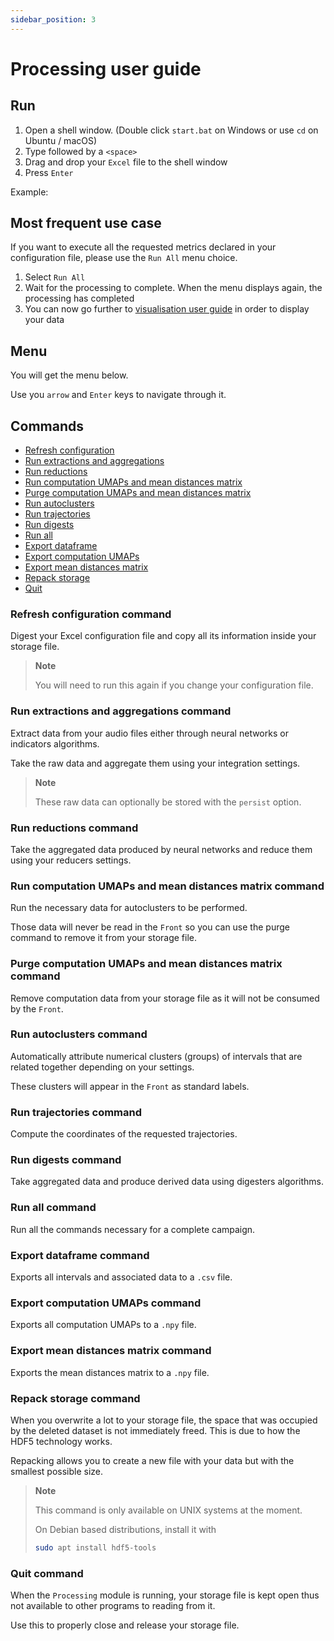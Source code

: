 ```yaml
---
sidebar_position: 3
---
```



# Processing user guide

<ContextWarning />

## Run

1. Open a shell window. (Double click `start.bat` on Windows or use `cd` on Ubuntu / macOS)
2. Type <AppInline /> followed by a `<space>`
3. Drag and drop your `Excel` file to the shell window
4. Press `Enter`

Example:

<ProcessingCommandBlock />

## Most frequent use case

If you want to execute all the requested metrics declared in your configuration
file, please use the `Run All` menu choice.

1. Select `Run All`
2. Wait for the processing to complete. When the menu displays again, the
   processing has completed
3. You can now go further to [visualisation user
   guide](./visualisation-user-guide)
   in order to display your data

## Menu

You will get the menu below.

Use you `arrow` and `Enter` keys to navigate through it.

<ProcessingMenuBlock />

## Commands

- [Refresh configuration](#refresh-configuration-command)
- [Run extractions and aggregations](#run-extractions-and-aggregations-command)
- [Run reductions](#run-reductions-command)
- [Run computation UMAPs and mean distances matrix](#run-computation-umaps-and-mean-distances-matrix-command)
- [Purge computation UMAPs and mean distances matrix](#purge-computation-umaps-and-mean-distances-matrix-command)
- [Run autoclusters](#run-autoclusters-command)
- [Run trajectories](#run-trajectories-command)
- [Run digests](#run-digests-command)
- [Run all](#run-all-command)
- [Export dataframe](#export-dataframe-command)
- [Export computation UMAPs](#export-computation-umaps-command)
- [Export mean distances matrix](#export-mean-distances-matrix-command)
- [Repack storage](#repack-storage-command)
- [Quit](#quit-command)

### Refresh configuration command

Digest your Excel configuration file and copy all its information inside
your storage file.

> **Note**
>
> You will need to run this again if you change your configuration file.

### Run extractions and aggregations command

Extract data from your audio files either through neural networks or indicators algorithms.

Take the raw data and aggregate them using your integration settings.

> **Note**
>
> These raw data can optionally be stored with the `persist` option.

### Run reductions command

Take the aggregated data produced by neural networks and reduce them using your
reducers settings.

### Run computation UMAPs and mean distances matrix command

Run the necessary data for autoclusters to be performed.

Those data will never be read in the `Front` so you can use the purge command
to remove it from your storage file.

### Purge computation UMAPs and mean distances matrix command

Remove computation data from your storage file as it will not be consumed by
the `Front`.

### Run autoclusters command

Automatically attribute numerical clusters (groups) of intervals that are
related together depending on your settings.

These clusters will appear in the `Front` as standard labels.

### Run trajectories command

Compute the coordinates of the requested trajectories.

### Run digests command

Take aggregated data and produce derived data using digesters algorithms.

### Run all command

Run all the commands necessary for a complete campaign.

### Export dataframe command

Exports all intervals and associated data to a `.csv` file.

### Export computation UMAPs command

Exports all computation UMAPs to a `.npy` file.

### Export mean distances matrix command

Exports the mean distances matrix to a `.npy` file.

### Repack storage command

When you overwrite a lot to your storage file, the space that was occupied
by the deleted dataset is not immediately freed. This is due to how the
HDF5 technology works.

Repacking allows you to create a new file with your data but with the smallest
possible size.

> **Note**
>
> This command is only available on UNIX systems at the moment.
>
> On Debian based distributions, install it with
>
> ```bash
> sudo apt install hdf5-tools
> ```

### Quit command

When the `Processing` module is running, your storage file is kept open thus
not available to other programs to reading from it.

Use this to properly close and release your storage file.
